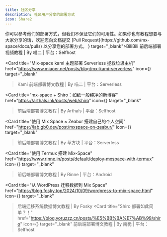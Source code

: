 ```yaml
---
title: 社区分享
description: 社区用户分享的部署方式
icon: Share2
---
```


<Callout type="info">
你可以参考他们的部署方式，但我们不保证它们的可用性。如果你也有教程想要与大家分享的话，欢迎您向文档提交 [Pull Request](https://github.com/mx-space/docs/pulls) 以分享您的部署方式。
</Callout>

<Cards num={3}>
<Card title="超可爱的前后端分离博客Mix-space搭建教程" href="https://www.bilibili.com/video/BV14N4y137ZW/" icon={<Video />} target="_blank">BiliBili 前后端部署视频教程 | By 喵二 | 平台：Selfhost</Card>

<Card
  title="Mix-space kami 主题部署 Serverless 拯救垃圾主机"
  href="https://www.miaoer.net/posts/blog/mx-kami-serverless"
  icon={<FileText />}
  target="_blank"
> Kami 前端部署博文教程 | By 喵二 | 平台：Serverless</Card>

<Card
  title="mx-space + Shiro：如纸一般纯净的新博客"
  href="https://arthals.ink/posts/web/shiro"
  icon={<FileText />}
  target="_blank"
> 前后端部署博文教程 | By Arthals | 平台：Selfhost</Card>

<Card
  title="使用 Mix Space × Zeabur 搭建自己的个人空间"
  href="https://lab.gb0.dev/post/mxspace-on-zeabur/"
  icon={<FileText />}
  target="_blank"
>前后端部署博文教程 | By 草方块 | 平台：Serverless</Card>

<Card
  title="使用 Termux 搭建 Mix-Space"
  href="https://www.rinne.in/posts/default/deploy-mxspace-with-termux"
  icon={<FileText />}
  target="_blank"
>前后端部署博文教程 | By Rinne | 平台：Android</Card>

<Card
  title="从 WordPress 迁移数据到 Mix Space"
  href="https://blog.fosky.top/2024/10/09/wordpress-to-mix-space.html"
  icon={<FileText />}
  target="_blank"
>后端迁移系统数据博文教程 | By Fosky</Card>
<Card
  title="Shiro 部署如此简单？！"
  href="https://blog.yoruzzz.cn/posts/%E5%BB%BA%E7%AB%99/shiro"
  icon={<FileText />}
  target="_blank"
>前后端部署博文教程 | By 南栀 | 平台：Selfhost </Card>
</Cards>
